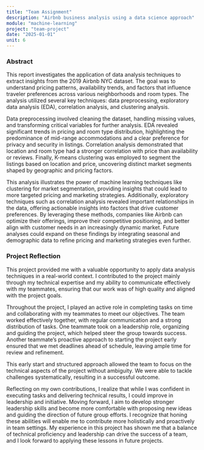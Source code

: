 ```yaml
---
title: "Team Assignment"
description: "Airbnb business analysis using a data science approach"
module: "machine-learning"
project: "team-project"
date: "2025-01-01"
unit: 6
---
```


### Abstract

This report investigates the application of data analysis techniques to extract insights from the 2019 Airbnb NYC dataset. The goal was to understand pricing patterns, availability trends, and factors that influence traveler preferences across various neighborhoods and room types. The analysis utilized several key techniques: data preprocessing, exploratory data analysis (EDA), correlation analysis, and clustering analysis.

Data preprocessing involved cleaning the dataset, handling missing values, and transforming critical variables for further analysis. EDA revealed significant trends in pricing and room type distribution, highlighting the predominance of mid-range accommodations and a clear preference for privacy and security in listings. Correlation analysis demonstrated that location and room type had a stronger correlation with price than availability or reviews. Finally, K-means clustering was employed to segment the listings based on location and price, uncovering distinct market segments shaped by geographic and pricing factors.

This analysis illustrates the power of machine learning techniques like clustering for market segmentation, providing insights that could lead to more targeted pricing and marketing strategies. Additionally, exploratory techniques such as correlation analysis revealed important relationships in the data, offering actionable insights into factors that drive customer preferences. By leveraging these methods, companies like Airbnb can optimize their offerings, improve their competitive positioning, and better align with customer needs in an increasingly dynamic market. Future analyses could expand on these findings by integrating seasonal and demographic data to refine pricing and marketing strategies even further.

### Project Reflection

This project provided me with a valuable opportunity to apply data analysis techniques in a real-world context. I contributed to the project mainly through my technical expertise and my ability to communicate effectively with my teammates, ensuring that our work was of high quality and aligned with the project goals.

Throughout the project, I played an active role in completing tasks on time and collaborating with my teammates to meet our objectives. The team worked effectively together, with regular communication and a strong distribution of tasks. One teammate took on a leadership role, organizing and guiding the project, which helped steer the group towards success. Another teammate’s proactive approach to starting the project early ensured that we met deadlines ahead of schedule, leaving ample time for review and refinement.

This early start and structured approach allowed the team to focus on the technical aspects of the project without ambiguity. We were able to tackle challenges systematically, resulting in a successful outcome.

Reflecting on my own contributions, I realize that while I was confident in executing tasks and delivering technical results, I could improve in leadership and initiative. Moving forward, I aim to develop stronger leadership skills and become more comfortable with proposing new ideas and guiding the direction of future group efforts. I recognize that honing these abilities will enable me to contribute more holistically and proactively in team settings. My experience in this project has shown me that a balance of technical proficiency and leadership can drive the success of a team, and I look forward to applying these lessons in future projects.
